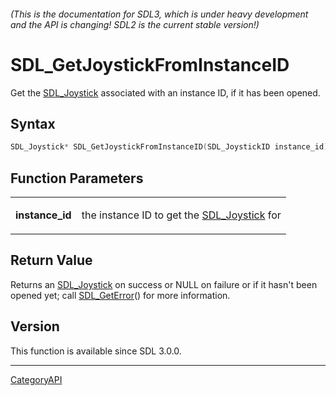 ====== (This is the documentation for SDL3, which is under heavy development and the API is changing! SDL2 is the current stable version!) ======
= SDL_GetJoystickFromInstanceID =

Get the [[SDL_Joystick]] associated with an instance ID, if it has been opened.

== Syntax ==

<syntaxhighlight lang='c'>
SDL_Joystick* SDL_GetJoystickFromInstanceID(SDL_JoystickID instance_id);
</syntaxhighlight>

== Function Parameters ==

{|
|'''instance_id'''
|the instance ID to get the [[SDL_Joystick]] for
|}

== Return Value ==

Returns an [[SDL_Joystick]] on success or NULL on failure or if it hasn't
been opened yet; call [[SDL_GetError]]() for more information.

== Version ==

This function is available since SDL 3.0.0.

----
[[CategoryAPI]]


